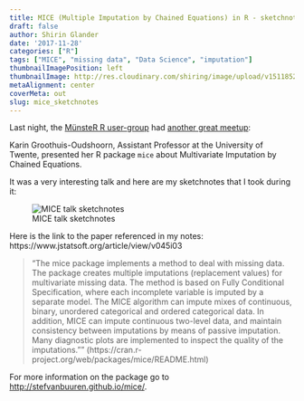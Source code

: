 ```yaml
---
title: MICE (Multiple Imputation by Chained Equations) in R - sketchnotes from MünsteR Meetup
draft: false
author: Shirin Glander
date: '2017-11-28'
categories: ["R"]
tags: ["MICE", "missing data", "Data Science", "imputation"]
thumbnailImagePosition: left
thumbnailImage: http://res.cloudinary.com/shiring/image/upload/v1511852479/mice_sketchnote_gxjsgc.jpg
metaAlignment: center
coverMeta: out
slug: mice_sketchnotes
---
```


Last night, the [MünsteR R user-group](http://meetu.ps/c/3ffGL/w54bW/f) had [another great meetup](https://www.meetup.com/Munster-R-Users-Group/events/243388360/):

Karin Groothuis-Oudshoorn, Assistant Professor at the University of Twente, presented her R package `mice` about Multivariate Imputation by Chained Equations.

It was a very interesting talk and here are my sketchnotes that I took during it:

![MICE talk sketchnotes](http://res.cloudinary.com/shiring/image/upload/v1511852479/mice_sketchnote_gxjsgc.jpg)

Here is the link to the paper referenced in my notes: https://www.jstatsoft.org/article/view/v045i03

> "The mice package implements a method to deal with missing data. The package creates multiple imputations (replacement values) for multivariate missing data. The method is based on Fully Conditional Specification, where each incomplete variable is imputed by a separate model. The MICE algorithm can impute mixes of continuous, binary, unordered categorical and ordered categorical data. In addition, MICE can impute continuous two-level data, and maintain consistency between imputations by means of passive imputation. Many diagnostic plots are implemented to inspect the quality of the imputations."" (https://cran.r-project.org/web/packages/mice/README.html)

For more information on the package go to [http://stefvanbuuren.github.io/mice/](http://stefvanbuuren.github.io/mice/).